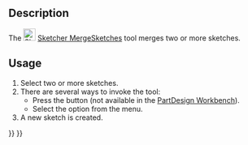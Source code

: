 <languages/>
<translate>

<!--T:6-->
{{Docnav
|[[Sketcher_ValidateSketch|Validate Sketch]]
|[[Sketcher_MirrorSketch|Mirror Sketch]]
|[[Sketcher_Workbench|Sketcher]]
|IconL=Sketcher_ValidateSketch.svg
|IconR=Sketcher_MirrorSketch.svg‎
|IconC=Workbench_Sketcher.svg
}}

<!--T:1-->
{{GuiCommand
|Name=Sketcher MergeSketches
|MenuLocation=Sketch → Merge Sketches
|Workbenches=[[Sketcher_Workbench|Sketcher]], [[PartDesign_Workbench|PartDesign]]
|Version=0.15
}}

==Description== <!--T:2-->

<!--T:3-->
The [[Image:Sketcher_MergeSketches.svg|24px]] [[Sketcher_MergeSketches|Sketcher MergeSketches]] tool merges two or more sketches.

==Usage== <!--T:4-->

<!--T:5-->
# Select two or more sketches.
# There are several ways to invoke the tool:
#* Press the {{Button|[[Image:Sketcher_MergeSketches.svg|16px]] [[Sketcher_MergeSketches|Merge Sketches]]}} button (not available in the [[PartDesign_Workbench|PartDesign Workbench]]).
#* Select the {{MenuCommand|Sketch → [[Image:Sketcher_MergeSketches.svg|16px]] Merge Sketches}} option from the menu.
# A new sketch is created.


<!--T:7-->
{{Docnav
|[[Sketcher_ValidateSketch|Validate Sketch]]
|[[Sketcher_MirrorSketch|Mirror Sketch]]
|[[Sketcher_Workbench|Sketcher]]
|IconL=Sketcher_ValidateSketch.svg
|IconR=Sketcher_MirrorSketch.svg‎
|IconC=Workbench_Sketcher.svg
}}

</translate>
{{Sketcher_Tools_navi{{#translation:}}}}
{{Userdocnavi{{#translation:}}}}